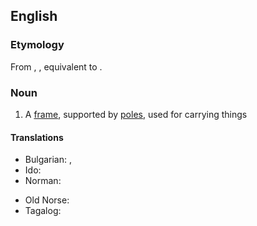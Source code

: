 ==English==
{{wikipedia}}

===Etymology===
From {{inh|en|enm|handbarow}}, {{m|enm|handbarwe}}, equivalent to {{compound|en|hand|barrow}}.

===Noun===
{{en-noun}}

# A [[frame]], supported by [[pole]]s, used for carrying things

====Translations====
{{trans-top|frame supported by poles, used for carrying things}}
* Bulgarian: {{t|bg|тарга|f}}, {{t|bg|носилка|f}}
* Ido: {{t+|io|kamilo}}
* Norman: {{t|nrf|chiviéthe à bras|f}}
{{trans-mid}}
* Old Norse: {{t|non|barar|f-p}}
* Tagalog: {{t|tl|arag-arag}}
{{trans-bottom}}